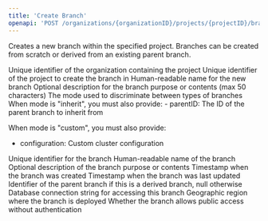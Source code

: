 ```yaml
---
title: 'Create Branch'
openapi: 'POST /organizations/{organizationID}/projects/{projectID}/branches'
---
```


Creates a new branch within the specified project. Branches can be created from scratch or derived from an existing parent branch.

<ParamField path="organizationID" type="string" required>
  Unique identifier of the organization containing the project
</ParamField>

<ParamField path="projectID" type="string" required>
  Unique identifier of the project to create the branch in
</ParamField>

<ParamField body="name" type="string" required>
  Human-readable name for the new branch
</ParamField>
<ParamField body="description" type="string" maxLength="50">
  Optional description for the branch purpose or contents (max 50 characters)
</ParamField>
<ParamField body="mode" type="string" required enum="inherit,custom">
  The mode used to discriminate between types of branches
</ParamField>

<Note>
When mode is "inherit", you must also provide:
- parentID: The ID of the parent branch to inherit from

When mode is "custom", you must also provide:
- configuration: Custom cluster configuration
</Note>

<ResponseField name="id" type="string">
  Unique identifier for the branch
</ResponseField>
<ResponseField name="name" type="string">
  Human-readable name of the branch
</ResponseField>
<ResponseField name="description" type="string">
  Optional description of the branch purpose or contents
</ResponseField>
<ResponseField name="createdAt" type="string" format="date-time">
  Timestamp when the branch was created
</ResponseField>
<ResponseField name="updatedAt" type="string" format="date-time">
  Timestamp when the branch was last updated
</ResponseField>
<ResponseField name="parentID" type="string" nullable>
  Identifier of the parent branch if this is a derived branch, null otherwise
</ResponseField>
<ResponseField name="connectionString" type="string" nullable>
  Database connection string for accessing this branch
</ResponseField>
<ResponseField name="region" type="string">
  Geographic region where the branch is deployed
</ResponseField>
<ResponseField name="publicAccess" type="boolean">
  Whether the branch allows public access without authentication
</ResponseField>
